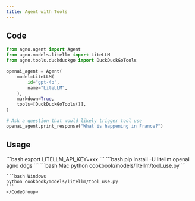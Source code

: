 ```yaml
---
title: Agent with Tools
---
```


## Code

```python cookbook/models/litellm/tool_use.py
from agno.agent import Agent
from agno.models.litellm import LiteLLM
from agno.tools.duckduckgo import DuckDuckGoTools

openai_agent = Agent(
    model=LiteLLM(
        id="gpt-4o",
        name="LiteLLM",
    ),
    markdown=True,
    tools=[DuckDuckGoTools()],
)

# Ask a question that would likely trigger tool use
openai_agent.print_response("What is happening in France?")
```

## Usage

<Steps>
  <Snippet file="create-venv-step.mdx" />

  <Step title="Set your API key">
    ```bash
    export LITELLM_API_KEY=xxx
    ```
  </Step>

  <Step title="Install libraries">
    ```bash
    pip install -U litellm openai agno ddgs
    ```
  </Step>

  <Step title="Run Agent">
    <CodeGroup>
    ```bash Mac
    python cookbook/models/litellm/tool_use.py
    ```

    ```bash Windows
    python cookbook/models/litellm/tool_use.py
    ```
    </CodeGroup>
  </Step>
</Steps>